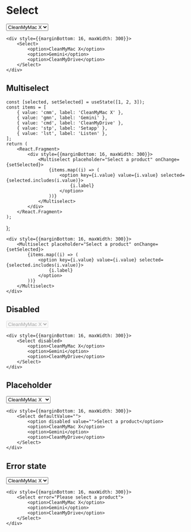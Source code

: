 
# Select

<div style={{marginBottom: 16, maxWidth: 300}}>
    <Select>
        <option>CleanMyMac X</option>
        <option>Gemini</option>
        <option>CleanMyDrive</option>
    </Select>
</div>

```
<div style={{marginBottom: 16, maxWidth: 300}}>
    <Select>
        <option>CleanMyMac X</option>
        <option>Gemini</option>
        <option>CleanMyDrive</option>
    </Select>
</div>
```

## Multiselect

    const [selected, setSelected] = useState([1, 2, 3]);
    const items = [
        { value: 'cmm', label: 'CleanMyMac X' },
        { value: 'gmn', label: 'Gemini' },
        { value: 'cmd', label: 'CleanMyDrive' },
        { value: 'stp', label: 'Setapp' },
        { value: 'lst', label: 'Listen' },
    ];
    return (
        <React.Fragment>
            <div style={{marginBottom: 16, maxWidth: 300}}>
                <Multiselect placeholder="Select a product" onChange={setSelected}>
                    {items.map((i) => (
                        <option key={i.value} value={i.value} selected={selected.includes(i.value)}>
                            {i.label}
                        </option>
                    ))}
                </Multiselect>
            </div>
        </React.Fragment>
    );
};

<MultiselectExample />

```
<div style={{marginBottom: 16, maxWidth: 300}}>
    <Multiselect placeholder="Select a product" onChange={setSelected}>
        {items.map((i) => (
            <option key={i.value} value={i.value} selected={selected.includes(i.value)}>
                {i.label}
            </option>
        ))}
    </Multiselect>
</div>
```

## Disabled

<div style={{marginBottom: 16, maxWidth: 300}}>
    <Select disabled>
        <option>CleanMyMac X</option>
        <option>Gemini</option>
        <option>CleanMyDrive</option>
    </Select>
</div>

```
<div style={{marginBottom: 16, maxWidth: 300}}>
    <Select disabled>
        <option>CleanMyMac X</option>
        <option>Gemini</option>
        <option>CleanMyDrive</option>
    </Select>
</div>
```

## Placeholder

<div style={{marginBottom: 16, maxWidth: 300}}>
    <Select defaultValue="">
        <option disabled value="">Select a product</option>
        <option>CleanMyMac X</option>
        <option>Gemini</option>
        <option>CleanMyDrive</option>
    </Select>
</div>

```
<div style={{marginBottom: 16, maxWidth: 300}}>
    <Select defaultValue="">
        <option disabled value="">Select a product</option>
        <option>CleanMyMac X</option>
        <option>Gemini</option>
        <option>CleanMyDrive</option>
    </Select>
</div>
```

## Error state

<div style={{marginBottom: 16, maxWidth: 300}}>
    <Select error="Please select a product">
        <option>CleanMyMac X</option>
        <option>Gemini</option>
        <option>CleanMyDrive</option>
    </Select>
</div>

```
<div style={{marginBottom: 16, maxWidth: 300}}>
    <Select error="Please select a product">
        <option>CleanMyMac X</option>
        <option>Gemini</option>
        <option>CleanMyDrive</option>
    </Select>
</div>
```
